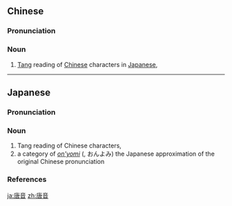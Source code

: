 ==Chinese==
{{zh-forms}}

===Pronunciation===
{{zh-pron
|m=tángyīn
|c=tong4 jam1
|cat=n
}}

===Noun===
{{zh-noun}}

# [[Tang]] reading of [[Chinese]] characters in [[Japanese]], {{w|Tō-on}}

----

==Japanese==
{{wikipedia|lang=ja}}
{{wikipedia|lang=en|Tō-on}}
{{ja-kanjitab|とう|おん|yomi=o}}

===Pronunciation===
{{ja-pron|とうおん|acc=a|acc_ref=NHK,DJR|y=o}}

===Noun===
{{ja-noun|とうおん|hhira=たうおん}}

# Tang reading of Chinese characters, {{w|Tō-on}}
# a category of ''[[on'yomi]]'' ({{ja-l|音読み}}, おんよみ) the Japanese approximation of the original Chinese pronunciation

===References===
<references/>

[[ja:唐音]]
[[zh:唐音]]